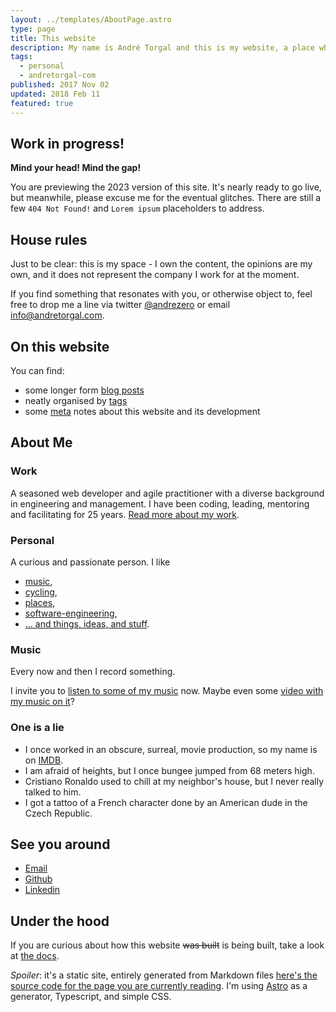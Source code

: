 ```yaml
---
layout: ../templates/AboutPage.astro
type: page
title: This website
description: My name is André Torgal and this is my website, a place where I blog some thoughts and run a few experiments. Here, you can learn more about me, my work as software engineer and other stuff I have been up to.
tags:
  - personal
  - andretorgal-com
published: 2017 Nov 02
updated: 2018 Feb 11
featured: true
---
```



<Note type="construction">

## Work in progress!

**Mind your head! Mind the gap!**

You are previewing the 2023 version of this site. It's nearly ready to go live, but meanwhile, please excuse me for the eventual glitches. There are still a few `404 Not Found!` and `Lorem ipsum` placeholders to address.

</Note>

## House rules

Just to be clear: this is my space - I own the content, the opinions are my own, and it does not represent the company I work for at the moment.

If you find something that resonates with you, or otherwise object to, feel free to drop me a line via twitter [@andrezero](https://twitter.com/andrezero) or email [info@andretorgal.com](mailto:info@andretorgal.com).

## On this website

You can find:

- some longer form [blog posts](/posts)
- neatly organised by [tags](/tags)
- some [meta](/meta) notes about this website and its development

## About Me

### Work

A seasoned web developer and agile practitioner with a diverse background in engineering and management. I have been coding, leading, mentoring and facilitating for 25 years. [Read more about my work](/about/work).

### Personal

A curious and passionate person. I like

- [music](/tags/music),
- [cycling](/tags/cycling),
- [places](/tags/place),
- [software-engineering](/tags/software-engineering),
- [... and things, ideas, and stuff](/tags/personal).

### Music

Every now and then I record something.

I invite you to [listen to some of my music](/about/music) now. Maybe even some [video with my music on it]()?

### One is a lie

- I once worked in an obscure, surreal, movie production, so my name is on [IMDB](https://imdb.com).
- I am afraid of heights, but I once bungee jumped from 68 meters high.
- Cristiano Ronaldo used to chill at my neighbor's house, but I never really talked to him.
- I got a tattoo of a French character done by an American dude in the Czech Republic.

## See you around

<div tabIndex="-1" className="banner banner-contact" role="navigation">
  <ul className="nav-extenral">
    <li>
      <a className="email" href="mailto:info@andretorgal.com">
        Email
      </a>
    </li>
    <li>
      <a className="github" href="https://github.com/andrezero">
        Github
      </a>
    </li>
    <li>
      <a className="linkedin" href="https://linkedin.com/in/andretorgal">
        Linkedin
      </a>
    </li>
  </ul>
</div>

## Under the hood

If you are curious about how this website ~~was built~~ is being built, take a look at [the docs](/meta).

_Spoiler_: it's a static site, entirely generated from Markdown files [here's the source code for the page you are currently reading](https://github.com/andrezero/andretorgal-site/blob/master/src/pages/about/index.md). I'm using [Astro](/posts/2023-01/building-my-website-with-astro-mdx-preact.md) as a generator, Typescript, and simple CSS.
